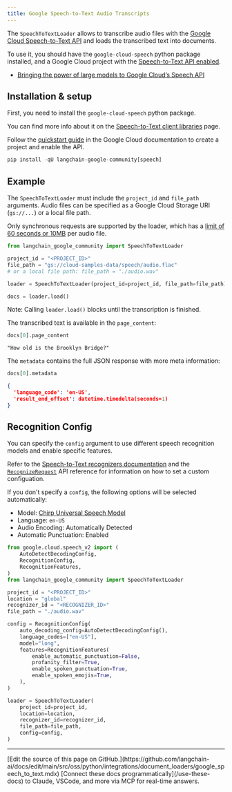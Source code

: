 ```yaml
---
title: Google Speech-to-Text Audio Transcripts
---
```


The `SpeechToTextLoader` allows to transcribe audio files with the [Google Cloud Speech-to-Text API](https://cloud.google.com/speech-to-text) and loads the transcribed text into documents.

To use it, you should have the `google-cloud-speech` python package installed, and a Google Cloud project with the [Speech-to-Text API enabled](https://cloud.google.com/speech-to-text/v2/docs/transcribe-client-libraries#before_you_begin).

- [Bringing the power of large models to Google Cloud’s Speech API](https://cloud.google.com/blog/products/ai-machine-learning/bringing-power-large-models-google-clouds-speech-api)

## Installation & setup

First, you need to install the `google-cloud-speech` python package.

You can find more info about it on the [Speech-to-Text client libraries](https://cloud.google.com/speech-to-text/v2/docs/libraries) page.

Follow the [quickstart guide](https://cloud.google.com/speech-to-text/v2/docs/sync-recognize) in the Google Cloud documentation to create a project and enable the API.

```python
pip install -qU langchain-google-community[speech]
```

## Example

The `SpeechToTextLoader` must include the `project_id` and `file_path` arguments. Audio files can be specified as a Google Cloud Storage URI (`gs://...`) or a local file path.

Only synchronous requests are supported by the loader, which has a [limit of 60 seconds or 10MB](https://cloud.google.com/speech-to-text/v2/docs/sync-recognize#:~:text=60%20seconds%20and/or%2010%20MB) per audio file.

```python
from langchain_google_community import SpeechToTextLoader

project_id = "<PROJECT_ID>"
file_path = "gs://cloud-samples-data/speech/audio.flac"
# or a local file path: file_path = "./audio.wav"

loader = SpeechToTextLoader(project_id=project_id, file_path=file_path)

docs = loader.load()
```

Note: Calling `loader.load()` blocks until the transcription is finished.

The transcribed text is available in the `page_content`:

```python
docs[0].page_content
```

```
"How old is the Brooklyn Bridge?"
```

The `metadata` contains the full JSON response with more meta information:

```python
docs[0].metadata
```

```json
{
  'language_code': 'en-US',
  'result_end_offset': datetime.timedelta(seconds=1)
}
```

## Recognition Config

You can specify the `config` argument to use different speech recognition models and enable specific features.

Refer to the [Speech-to-Text recognizers documentation](https://cloud.google.com/speech-to-text/v2/docs/recognizers) and the [`RecognizeRequest`](https://cloud.google.com/python/docs/reference/speech/latest/google.cloud.speech_v2.types.RecognizeRequest) API reference for information on how to set a custom configuation.

If you don't specify a `config`, the following options will be selected automatically:

- Model: [Chirp Universal Speech Model](https://cloud.google.com/speech-to-text/v2/docs/chirp-model)
- Language: `en-US`
- Audio Encoding: Automatically Detected
- Automatic Punctuation: Enabled

```python
from google.cloud.speech_v2 import (
    AutoDetectDecodingConfig,
    RecognitionConfig,
    RecognitionFeatures,
)
from langchain_google_community import SpeechToTextLoader

project_id = "<PROJECT_ID>"
location = "global"
recognizer_id = "<RECOGNIZER_ID>"
file_path = "./audio.wav"

config = RecognitionConfig(
    auto_decoding_config=AutoDetectDecodingConfig(),
    language_codes=["en-US"],
    model="long",
    features=RecognitionFeatures(
        enable_automatic_punctuation=False,
        profanity_filter=True,
        enable_spoken_punctuation=True,
        enable_spoken_emojis=True,
    ),
)

loader = SpeechToTextLoader(
    project_id=project_id,
    location=location,
    recognizer_id=recognizer_id,
    file_path=file_path,
    config=config,
)
```

---

<Callout icon="pen-to-square" iconType="regular">
    [Edit the source of this page on GitHub.](https://github.com/langchain-ai/docs/edit/main/src/oss/python/integrations/document_loaders/google_speech_to_text.mdx)
</Callout>
<Tip icon="terminal" iconType="regular">
    [Connect these docs programmatically](/use-these-docs) to Claude, VSCode, and more via MCP for    real-time answers.
</Tip>
